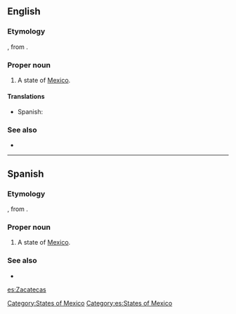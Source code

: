 ==English==

===Etymology===
{{etyl|nah}} {{term|zacatecah|zacatēcah|people of the place of grass}}, from {{term|zacatl||grass|lang=nah}}.

===Proper noun===
{{en-proper noun}}

# A state of [[Mexico]].

====Translations====
{{trans-top|state of Mexico}}
*Spanish: {{t|es|Zacatecas|m}}
{{trans-mid}}
{{trans-bottom}}

===See also===
*{{pedialite}}

[[Category:States of Mexico]]

----

==Spanish==

===Etymology===
{{etyl|nah|es}} {{term|zacatecah|zacatēcah|people of the place of grass}}, from {{term|zacatl||grass|lang=nah}}.

===Proper noun===
{{es-proper noun|m}}

# A state of [[Mexico]].

===See also===
* {{pedialite|lang=es}}

[[Category:es:States of Mexico]]

[[es:Zacatecas]]